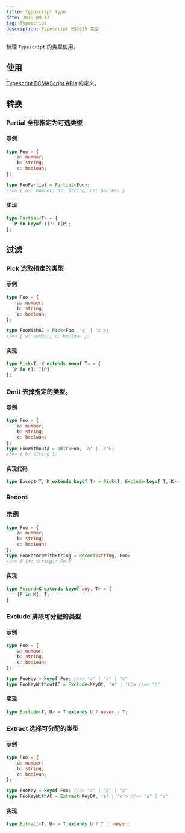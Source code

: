 ```yaml
---
title: Typescript Type
date: 2019-09-12
tag: Typescript
description: Typescript ES2015 类型
---
```


梳理 `Typescript` 的类型使用。

## 使用
[Typescript ECMAScript APIs](https://github.com/microsoft/TypeScript/blob/master/lib/lib.es5.d.ts) 的定义。

## 转换

### Partial 全部指定为可选类型
#### 示例
```Typescript
type Foo = {
	a: number;
	b: string;
	c: boolean;
};

type FooPartial = Partial<Foo>;
//=> { a?: number; b?: string; c?: boolean }
```
#### 实现
```Typescript
type Partial<T> = {
  [P in keyof T]?: T[P];
};
```

## 过滤
### Pick 选取指定的类型
#### 示例
```Typescript
type Foo = {
	a: number;
	b: string;
	c: boolean;
};

type FooWithAC = Pick<Foo, 'a' | 'c'>;
//=> { a: number; c: boolean };
```
#### 实现
```Typescript
type Pick<T, K extends keyof T> = {
  [P in K]: T[P];
};
```

### Omit 去掉指定的类型。
#### 示例
```Typescript
type Foo = {
	a: number;
	b: string;
	c: boolean;
};
type FooWithoutA = Omit<Foo, 'a' | 'c'>;
//=> { b: string };
```
#### 实现代码

```Typescript
type Except<T, K extends keyof T> = Pick<T, Exclude<keyof T, K>>
```

### Record
### 示例
```Typescript
type Foo = {
	a: number;
	b: string;
	c: boolean;
};
type FooRecordWithString = Record<string, Foo>
//=> { [x: string]: Fo }
```
#### 实现
```Typescript
type Record<K extends keyof any, T> = {
    [P in K]: T;
}
```

### Exclude 排除可分配的类型
#### 示例
```Typescript
type Foo = {
	a: number;
	b: string;
	c: boolean;
};

type FooKey = keyof Foo; //=> "a" | "b" | "c"
type FooKeyWithoutAC = Exclude<KeyOf, 'a' | 'c'> //=> "b"
```
#### 实现
```Typescript
type Exclude<T, U> = T extends U ? never : T;
```

### Extract 选择可分配的类型
#### 示例
```Typescript
type Foo = {
	a: number;
	b: string;
	c: boolean;
};

type FooKey = keyof Foo; //=> "a" | "b" | "c"
type FooKeyWithAC = Extract<KeyOf, 'a' | 'c'> //=> "a" | "c"
```
#### 实现
```Typescript
type Extract<T, U> = T extends U ? T ： never;
```
